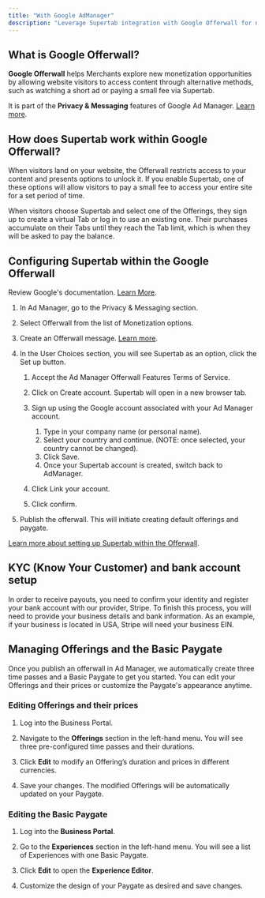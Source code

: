 ```yaml
---
title: "With Google AdManager"
description: "Leverage Supertab integration with Google Offerwall for no-code monetization within Google AdManager. "
---
```


## **What is Google Offerwall?**

**Google Offerwall** helps Merchants explore new monetization opportunities by allowing website visitors to access content through alternative methods, such as watching a short ad or paying a small fee via Supertab.&#x20;

It is part of the **Privacy & Messaging** features of Google Ad Manager. [Learn more](https://support.google.com/admanager/answer/11897778).

## **How does Supertab work within Google Offerwall?**

When visitors land on your website, the Offerwall restricts access to your content and presents options to unlock it. If you enable Supertab, one of these options will allow visitors to pay a small fee to access your entire site for a set period of time.

When visitors choose Supertab and select one of the Offerings, they sign up to create a virtual Tab or log in to use an existing one. Their purchases accumulate on their Tabs until they reach the Tab limit, which is when they will be asked to pay the balance.&#x20;

## **Configuring Supertab within the Google Offerwall**

Review Google's documentation. [Learn More](https://support.google.com/admanager/answer/12367687?hl=en\&ref_topic=13821812\&sjid=8896807766023023081-NC).

1. In Ad Manager, go to the Privacy & Messaging section. 

2. Select Offerwall from the list of Monetization options.

3. Create an Offerwall message. [Learn more](https://support.google.com/admanager/answer/11897778).&#x20;

4. In the User Choices section, you will see Supertab as an option, click the Set up button.  

   1. Accept the Ad Manager Offerwall Features Terms of Service.

   2. Click on Create account. Supertab will open in a new browser tab.

   3. Sign up using the Google account associated with your Ad Manager account.

      1. Type in your company name (or personal name).
      2. Select your country and continue. (NOTE: once selected, your country cannot be changed).
      3. Click Save.
      4. Once your Supertab account is created, switch back to AdManager.

   4. Click Link your account.

   5. Click confirm.

7. Publish the offerwall. This will initiate creating default offerings and paygate. 

[Learn more about setting up Supertab within the Offerwall](https://support.google.com/admanager/answer/12367687).


## **KYC (Know Your Customer) and bank account setup**
     
In order to receive payouts, you need to confirm your identity and register your bank account with our provider, Stripe. To finish this process, you will need to provide your business details and bank information. As an example, if your business is located in USA, Stripe will need your business EIN.


## **Managing Offerings and the Basic Paygate**

Once you publish an offerwall in Ad Manager, we automatically create three time passes and a Basic Paygate to get you started. You can edit your Offerings and their prices or customize the Paygate's appearance anytime.

### Editing Offerings and their prices

1. Log into the Business Portal.

2. Navigate to the **Offerings** section in the left-hand menu. You will see three pre-configured time passes and their durations.

3. Click **Edit** to modify an Offering’s duration and prices in different currencies.

4. Save your changes. The modified Offerings will be automatically updated on your Paygate.

### Editing the Basic Paygate

1. Log into the **Business Portal**.

2. Go to the **Experiences** section in the left-hand menu. You will see a list of Experiences with one Basic Paygate.

3. Click **Edit** to open the **Experience Editor**.

4. Customize the design of your Paygate as desired and save changes.
